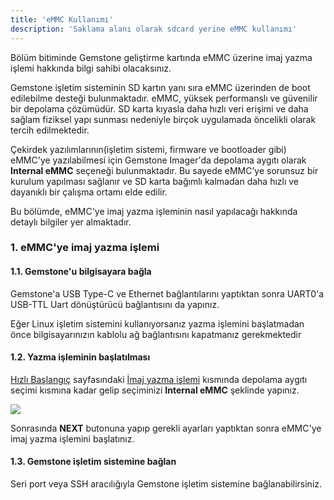 ```yaml
---
title: 'eMMC Kullanımı'
description: 'Saklama alanı olarak sdcard yerine eMMC kullanımı'
---
```


<Tip>
Bölüm bitiminde Gemstone geliştirme kartında eMMC üzerine imaj yazma işlemi hakkında bilgi sahibi olacaksınız.
</Tip>

Gemstone işletim sisteminin SD kartın yanı sıra eMMC üzerinden de boot edilebilme desteği bulunmaktadır. eMMC, yüksek performanslı 
ve güvenilir bir depolama çözümüdür. SD karta kıyasla daha hızlı veri erişimi ve daha sağlam fiziksel yapı sunması nedeniyle birçok 
uygulamada öncelikli olarak tercih edilmektedir.

Çekirdek yazılımlarının(işletim sistemi, firmware ve bootloader gibi) eMMC'ye yazılabilmesi için Gemstone Imager'da depolama aygıtı olarak
**Internal eMMC** seçeneği bulunmaktadır. Bu sayede eMMC’ye sorunsuz bir kurulum yapılması sağlanır ve SD karta bağımlı kalmadan daha hızlı 
ve dayanıklı bir çalışma ortamı elde edilir.

Bu bölümde, eMMC'ye imaj yazma işleminin nasıl yapılacağı hakkında detaylı bilgiler yer almaktadır.

### 1. eMMC'ye imaj yazma işlemi
#### 1.1. Gemstone'u bilgisayara bağla

Gemstone'a USB Type-C ve Ethernet bağlantılarını yaptıktan sonra UART0'a USB-TTL Uart dönüştürücü bağlantısını da yapınız.

<Warning>Eğer Linux işletim sistemini kullanıyorsanız yazma işlemini başlatmadan önce bilgisayarınızın kablolu ağ bağlantısını 
kapatmanız gerekmektedir</Warning>

#### 1.2. Yazma işleminin başlatılması

[Hızlı Başlangıç](/tr/quickstart) sayfasındaki [İmaj yazma işlemi](/tr/quickstart#1-2-i̇maj-yazma-işlemi) kısmında depolama aygıtı seçimi
kısmına kadar gelip seçiminizi **Internal eMMC** şeklinde yapınız.

<Frame >
  <img src="/images/gem-imager/m-storage.png" />
</Frame>

Sonrasında **NEXT** butonuna yapıp gerekli ayarları yaptıktan sonra eMMC'ye imaj yazma işlemini başlatınız.

#### 1.3. Gemstone işletim sistemine bağlan

Seri port veya SSH aracılığıyla Gemstone işletim sistemine bağlanabilirsiniz.
